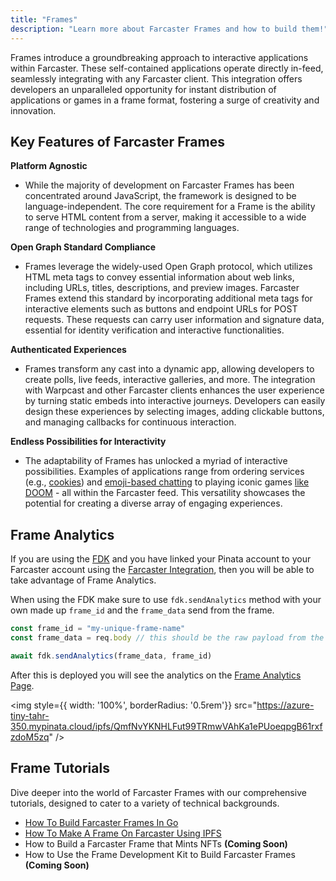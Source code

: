 ```yaml
---
title: "Frames"
description: "Learn more about Farcaster Frames and how to build them!"
---
```


Frames introduce a groundbreaking approach to interactive applications within Farcaster. These self-contained applications operate directly in-feed, seamlessly integrating with any Farcaster client. This integration offers developers an unparalleled opportunity for instant distribution of applications or games in a frame format, fostering a surge of creativity and innovation.

## **Key Features of Farcaster Frames**

**Platform Agnostic**

- While the majority of development on Farcaster Frames has been concentrated around JavaScript, the framework is designed to be language-independent. The core requirement for a Frame is the ability to serve HTML content from a server, making it accessible to a wide range of technologies and programming languages.

**Open Graph Standard Compliance**

- Frames leverage the widely-used Open Graph protocol, which utilizes HTML meta tags to convey essential information about web links, including URLs, titles, descriptions, and preview images. Farcaster Frames extend this standard by incorporating additional meta tags for interactive elements such as buttons and endpoint URLs for POST requests. These requests can carry user information and signature data, essential for identity verification and interactive functionalities.

**Authenticated Experiences**

- Frames transform any cast into a dynamic app, allowing developers to create polls, live feeds, interactive galleries, and more. The integration with Warpcast and other Farcaster clients enhances the user experience by turning static embeds into interactive journeys. Developers can easily design these experiences by selecting images, adding clickable buttons, and managing callbacks for continuous interaction.

**Endless Possibilities for Interactivity**

- The adaptability of Frames has unlocked a myriad of interactive possibilities. Examples of applications range from ordering services (e.g., [cookies](https://warpcast.com/cookie/0x35bbc5a0)) and [emoji-based chatting](https://warpcast.com/stevedylandev.eth/0x46e3fee2) to playing iconic games [like DOOM](https://warpcast.com/cassie/0xc329ea28) - all within the Farcaster feed. This versatility showcases the potential for creating a diverse array of engaging experiences.

## Frame Analytics

If you are using the [FDK](/farcaster/fdk) and you have linked your Pinata account to your Farcaster account using the [Farcaster Integration](/account-management/farcaster), then you will be able to take advantage of Frame Analytics. 

When using the FDK make sure to use `fdk.sendAnalytics` method with your own made up `frame_id` and the `frame_data` send from the frame.

```javascript
const frame_id = "my-unique-frame-name"
const frame_data = req.body // this should be the raw payload from the frame action

await fdk.sendAnalytics(frame_data, frame_id)
```

After this is deployed you will see the analytics on the [Frame Analytics Page](https://app.pinata.cloud/frames-analytics). 

<img style={{ width: '100%', borderRadius: '0.5rem'}} src="https://azure-tiny-tahr-350.mypinata.cloud/ipfs/QmfNvYKNHLFut99TRmwVAhKa1ePUoeqpgB61rxfzdoM5zq" />


## Frame Tutorials

Dive deeper into the world of Farcaster Frames with our comprehensive tutorials, designed to cater to a variety of technical backgrounds.

- [How To Build Farcaster Frames In Go](https://www.pinata.cloud/blog/how-to-build-farcaster-frames-in-go)
- [How To Make A Frame On Farcaster Using IPFS](https://www.pinata.cloud/blog/how-to-make-a-frame-on-farcaster-using-ipfs)
- How to Build a Farcaster Frame that Mints NFTs **(Coming Soon)**
- How to Use the Frame Development Kit to Build Farcaster Frames **(Coming Soon)**
